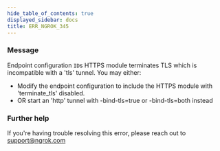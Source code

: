 ```yaml
---
hide_table_of_contents: true
displayed_sidebar: docs
title: ERR_NGROK_345
---
```




### Message

Endpoint configuration `ID`s HTTPS module terminates TLS which is incompatible with a 'tls' tunnel. You may either:

- Modify the endpoint configuration to include the HTTPS module with 'terminate_tls' disabled.
- OR start an 'http' tunnel with -bind-tls=true or -bind-tls=both instead

<ErrorDetails error="err_ngrok_345" />

### Further help

If you're having trouble resolving this error, please reach out to [support@ngrok.com](mailto:support@ngrok.com?subject=Help%20with%20ERR_NGROK_345)
